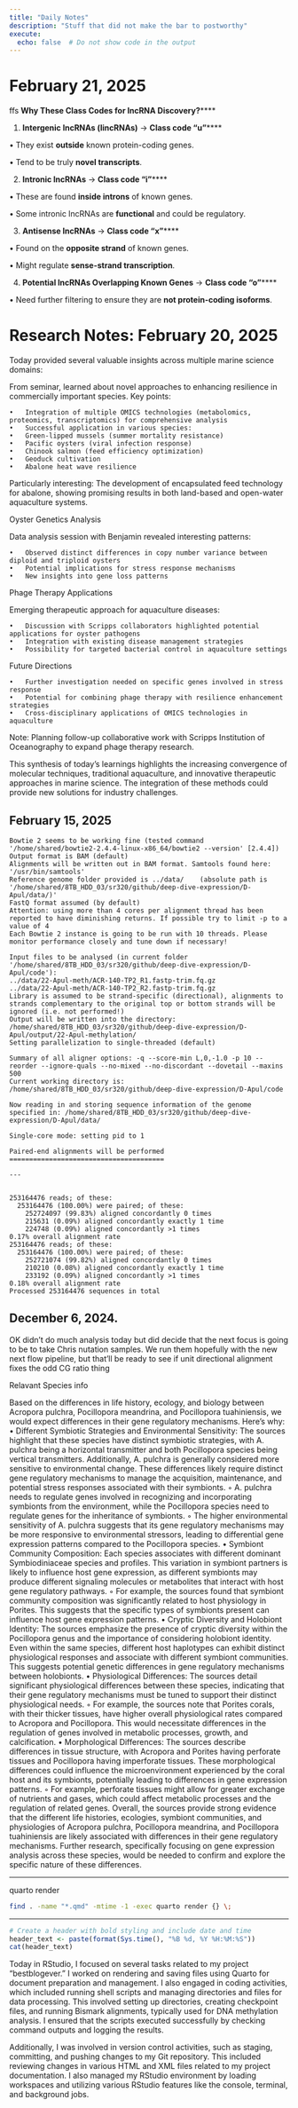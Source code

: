 ```yaml
---
title: "Daily Notes"
description: "Stuff that did not make the bar to postworthy"
execute:
  echo: false  # Do not show code in the output
---
```


# February 21, 2025
ffs
**Why These Class Codes for lncRNA Discovery?**\*\*\*\*

1.  **Intergenic lncRNAs (lincRNAs)** → **Class code "u"**\*\*\*\*

• They exist **outside** known protein-coding genes.

• Tend to be truly **novel transcripts**.

2.  **Intronic lncRNAs** → **Class code "i"**\*\*\*\*

• These are found **inside introns** of known genes.

• Some intronic lncRNAs are **functional** and could be regulatory.

3.  **Antisense lncRNAs** → **Class code "x"**\*\*\*\*

• Found on the **opposite strand** of known genes.

• Might regulate **sense-strand transcription**.

4.  **Potential lncRNAs Overlapping Known Genes** → **Class code "o"**\*\*\*\*

• Need further filtering to ensure they are **not protein-coding isoforms**.

# Research Notes: February 20, 2025

Today provided several valuable insights across multiple marine science domains:

From seminar, learned about novel approaches to enhancing resilience in commercially important species. Key points:

```         
•   Integration of multiple OMICS technologies (metabolomics, proteomics, transcriptomics) for comprehensive analysis
•   Successful application in various species:
•   Green-lipped mussels (summer mortality resistance)
•   Pacific oysters (viral infection response)
•   Chinook salmon (feed efficiency optimization)
•   Geoduck cultivation
•   Abalone heat wave resilience
```

Particularly interesting: The development of encapsulated feed technology for abalone, showing promising results in both land-based and open-water aquaculture systems.

Oyster Genetics Analysis

Data analysis session with Benjamin revealed interesting patterns:

```         
•   Observed distinct differences in copy number variance between diploid and triploid oysters
•   Potential implications for stress response mechanisms
•   New insights into gene loss patterns
```

Phage Therapy Applications

Emerging therapeutic approach for aquaculture diseases:

```         
•   Discussion with Scripps collaborators highlighted potential applications for oyster pathogens
•   Integration with existing disease management strategies
•   Possibility for targeted bacterial control in aquaculture settings
```

Future Directions

```         
•   Further investigation needed on specific genes involved in stress response
•   Potential for combining phage therapy with resilience enhancement strategies
•   Cross-disciplinary applications of OMICS technologies in aquaculture
```

Note: Planning follow-up collaborative work with Scripps Institution of Oceanography to expand phage therapy research.

This synthesis of today’s learnings highlights the increasing convergence of molecular techniques, traditional aquaculture, and innovative therapeutic approaches in marine science. The integration of these methods could provide new solutions for industry challenges.

## February 15, 2025

```         
Bowtie 2 seems to be working fine (tested command '/home/shared/bowtie2-2.4.4-linux-x86_64/bowtie2 --version' [2.4.4])
Output format is BAM (default)
Alignments will be written out in BAM format. Samtools found here: '/usr/bin/samtools'
Reference genome folder provided is ../data/    (absolute path is '/home/shared/8TB_HDD_03/sr320/github/deep-dive-expression/D-Apul/data/)'
FastQ format assumed (by default)
Attention: using more than 4 cores per alignment thread has been reported to have diminishing returns. If possible try to limit -p to a value of 4
Each Bowtie 2 instance is going to be run with 10 threads. Please monitor performance closely and tune down if necessary!

Input files to be analysed (in current folder '/home/shared/8TB_HDD_03/sr320/github/deep-dive-expression/D-Apul/code'):
../data/22-Apul-meth/ACR-140-TP2_R1.fastp-trim.fq.gz
../data/22-Apul-meth/ACR-140-TP2_R2.fastp-trim.fq.gz
Library is assumed to be strand-specific (directional), alignments to strands complementary to the original top or bottom strands will be ignored (i.e. not performed!)
Output will be written into the directory: /home/shared/8TB_HDD_03/sr320/github/deep-dive-expression/D-Apul/output/22-Apul-methylation/
Setting parallelization to single-threaded (default)

Summary of all aligner options: -q --score-min L,0,-1.0 -p 10 --reorder --ignore-quals --no-mixed --no-discordant --dovetail --maxins 500
Current working directory is: /home/shared/8TB_HDD_03/sr320/github/deep-dive-expression/D-Apul/code

Now reading in and storing sequence information of the genome specified in: /home/shared/8TB_HDD_03/sr320/github/deep-dive-expression/D-Apul/data/

Single-core mode: setting pid to 1

Paired-end alignments will be performed
=======================================

---


253164476 reads; of these:
  253164476 (100.00%) were paired; of these:
    252724097 (99.83%) aligned concordantly 0 times
    215631 (0.09%) aligned concordantly exactly 1 time
    224748 (0.09%) aligned concordantly >1 times
0.17% overall alignment rate
253164476 reads; of these:
  253164476 (100.00%) were paired; of these:
    252721074 (99.82%) aligned concordantly 0 times
    210210 (0.08%) aligned concordantly exactly 1 time
    233192 (0.09%) aligned concordantly >1 times
0.18% overall alignment rate
Processed 253164476 sequences in total
```

## December 6, 2024.

OK didn’t do much analysis today but did decide that the next focus is going to be to take Chris nutation samples. We run them hopefully with the new next flow pipeline, but that’ll be ready to see if unit directional alignment fixes the odd CG ratio thing

Relavant Species info

Based on the differences in life history, ecology, and biology between Acropora pulchra, Pocillopora meandrina, and Pocillopora tuahiniensis, we would expect differences in their gene regulatory mechanisms. Here's why: • Different Symbiotic Strategies and Environmental Sensitivity: The sources highlight that these species have distinct symbiotic strategies, with A. pulchra being a horizontal transmitter and both Pocillopora species being vertical transmitters. Additionally, A. pulchra is generally considered more sensitive to environmental change. These differences likely require distinct gene regulatory mechanisms to manage the acquisition, maintenance, and potential stress responses associated with their symbionts. ◦ A. pulchra needs to regulate genes involved in recognizing and incorporating symbionts from the environment, while the Pocillopora species need to regulate genes for the inheritance of symbionts. ◦ The higher environmental sensitivity of A. pulchra suggests that its gene regulatory mechanisms may be more responsive to environmental stressors, leading to differential gene expression patterns compared to the Pocillopora species. • Symbiont Community Composition: Each species associates with different dominant Symbiodiniaceae species and profiles. This variation in symbiont partners is likely to influence host gene expression, as different symbionts may produce different signaling molecules or metabolites that interact with host gene regulatory pathways. ◦ For example, the sources found that symbiont community composition was significantly related to host physiology in Porites. This suggests that the specific types of symbionts present can influence host gene expression patterns. • Cryptic Diversity and Holobiont Identity: The sources emphasize the presence of cryptic diversity within the Pocillopora genus and the importance of considering holobiont identity. Even within the same species, different host haplotypes can exhibit distinct physiological responses and associate with different symbiont communities. This suggests potential genetic differences in gene regulatory mechanisms between holobionts. • Physiological Differences: The sources detail significant physiological differences between these species, indicating that their gene regulatory mechanisms must be tuned to support their distinct physiological needs. ◦ For example, the sources note that Porites corals, with their thicker tissues, have higher overall physiological rates compared to Acropora and Pocillopora. This would necessitate differences in the regulation of genes involved in metabolic processes, growth, and calcification. • Morphological Differences: The sources describe differences in tissue structure, with Acropora and Porites having perforate tissues and Pocillopora having imperforate tissues. These morphological differences could influence the microenvironment experienced by the coral host and its symbionts, potentially leading to differences in gene expression patterns. ◦ For example, perforate tissues might allow for greater exchange of nutrients and gases, which could affect metabolic processes and the regulation of related genes. Overall, the sources provide strong evidence that the different life histories, ecologies, symbiont communities, and physiologies of Acropora pulchra, Pocillopora meandrina, and Pocillopora tuahiniensis are likely associated with differences in their gene regulatory mechanisms. Further research, specifically focusing on gene expression analysis across these species, would be needed to confirm and explore the specific nature of these differences.

------------------------------------------------------------------------

quarto render

``` bash
find . -name "*.qmd" -mtime -1 -exec quarto render {} \;
```

------------------------------------------------------------------------

```r
# Create a header with bold styling and include date and time
header_text <- paste(format(Sys.time(), "%B %d, %Y %H:%M:%S"))
cat(header_text)
```

Today in RStudio, I focused on several tasks related to my project "bestblogever." I worked on rendering and saving files using Quarto for document preparation and management. I also engaged in coding activities, which included running shell scripts and managing directories and files for data processing. This involved setting up directories, creating checkpoint files, and running Bismark alignments, typically used for DNA methylation analysis. I ensured that the scripts executed successfully by checking command outputs and logging the results.

Additionally, I was involved in version control activities, such as staging, committing, and pushing changes to my Git repository. This included reviewing changes in various HTML and XML files related to my project documentation. I also managed my RStudio environment by loading workspaces and utilizing various RStudio features like the console, terminal, and background jobs.
